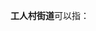 '''工人村街道'''可以指：
{{PRC admin/disambig|21/01/06/003/000|21/09/02/010/000|23/04/06/001/000|42/01/07/005/000}}
{{disambig|cat=五字乡级行政区划-街道名消歧义}}